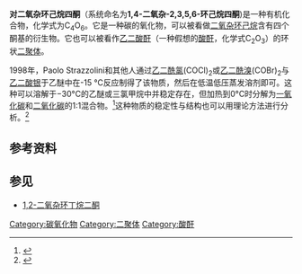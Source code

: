 {{Chembox
| Watchedfields = changed
| verifiedrevid = 405305606
| ImageFile = Dioxane tetraketone.png
| ImageSize = 120px
| IUPACName = 1,4-二氧杂-2,3,5,6-环己烷四酮
| OtherNames = 
| Section1 = {{Chembox Identifiers
| CASNo = 213967-57-8
| CASNo_Ref = {{cascite|correct|??}}
|  PubChem  =  
|  SMILES  =  O=C(O1)C(OC(C1=O)=O)=O
|   ChemSpiderID_Ref  = {{chemspidercite|changed|chemspider}}|  ChemSpiderID  =  8710170
|   StdInChI_Ref  = {{stdinchicite|changed|chemspider}}|  StdInChI  =  1S/C4O6/c5-1-2(6)10-4(8)3(7)9-1
|   StdInChIKey_Ref  = {{stdinchicite|changed|chemspider}}|  StdInChIKey  =  WBHICAWASPYOHL-UHFFFAOYSA-N
}}
| Section2 = {{Chembox Properties
| C = 4 | O = 6
| Appearance = 
| Density = 
| MeltingPt = 
| BoilingPt = 
| Solubility = }}
| Section3 = {{Chembox Hazards
| MainHazards = 
| FlashPt = 
| Autoignition = }}
}}

'''对二氧杂环己烷四酮'''（系统命名为'''1,4-二氧杂-2,3,5,6-环己烷四酮''')是一种有机化合物，化学式为C<sub>4</sub>O<sub>6</sub>。它是一种碳的氧化物，可以被看做[[二氧杂环己烷|二氧杂环己烷]]含有四个酮基的衍生物。它也可以被看作[[乙二酸酐|乙二酸酐]]（一种假想的[[酸酐|酸酐]]，化学式C<sub>2</sub>O<sub>3</sub>）的环状[[二聚体|二聚体]]。

1998年，Paolo Strazzolini和其他人通过[[乙二酰氯|乙二酰氯]](COCl)<sub>2</sub>或[[乙二酰溴|乙二酰溴]](COBr)<sub>2</sub>与[[乙二酸银|乙二酸银]]于乙醚中在-15 °C反应制得了该物质，然后在低温低压蒸发溶剂即可。这种可以溶解于−30°C的乙醚或三氯甲烷中并稳定存在，但加热到0°C时分解为[[一氧化碳|一氧化碳]]和[[二氧化碳|二氧化碳]]的1:1混合物。<ref>{{Cite journal|title=The reaction between ethanedioyl (oxalyl) dihalides and Ag2C2O4: a route to Staudinger’s elusive ethanedioic (oxalic) acid anhydride|url=http://xlink.rsc.org/?DOI=a803430c|last=Strazzolini|first=Paolo|last2=Gambi|first2=Alberto|date=1998|journal=Journal of the Chemical Society, Perkin Transactions 1|issue=16|doi=10.1039/a803430c|pages=2553–2558|last3=Giumanini|first3=Angelo G.|last4=Vancik|first4=Hrvoj}}</ref>这种物质的稳定性与结构也可以用理论方法进行分析。<ref>{{Cite journal|title=Theoretical investigations on (CO)n(CO2)m cyclic cooligomers|url=https://linkinghub.elsevier.com/retrieve/pii/S0166128000006011|last=Gambi|first=A.|last2=Giumanini|first2=A.G.|date=2001-02|journal=Journal of Molecular Structure: THEOCHEM|issue=1|doi=10.1016/S0166-1280(00)00601-1|volume=536|pages=9–16|language=en|last3=Strazzolini|first3=P.}}</ref>

== 参考资料 ==
{{Reflist}}

== 参见 ==
* [[1,2-二氧杂环丁烷二酮|1,2-二氧杂环丁烷二酮]]
{{碳氧化物}}

[[Category:碳氧化物|Category:碳氧化物]]
[[Category:二聚体|Category:二聚体]]
[[Category:酸酐|Category:酸酐]]